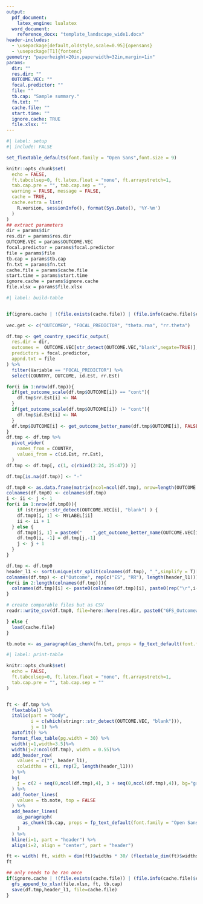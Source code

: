 ```yaml
---
output:
  pdf_document:
    latex_engine: lualatex
  word_document:
    reference_docx: "template_landscape_wide1.docx"
header-includes:
  - \usepackage[default,oldstyle,scale=0.95]{opensans}
  - \usepackage[T1]{fontenc}
geometry: "paperheight=20in,paperwidth=32in,margin=1in"
params: 
  dir: ""
  res.dir: ""
  OUTCOME.VEC: ""
  focal.predictor: ""
  file: ""
  tb.cap: "Sample summary."
  fn.txt: ""
  cache.file: ""
  start.time: ""
  ignore.cache: TRUE
  file.xlsx: ""
---
```


\pagestyle{empty}
\setmainfont{opensans}

```r
#| label: setup
#| include: FALSE

set_flextable_defaults(font.family = "Open Sans",font.size = 9)

knitr::opts_chunk$set(
  echo = FALSE,
  ft.tabcolsep=0, ft.latex.float = "none", ft.arraystretch=1,
  tab.cap.pre = "", tab.cap.sep = "",
  warning = FALSE, message = FALSE,
  cache = TRUE,
  cache.extra = list(
    R.version, sessionInfo(), format(Sys.Date(), '%Y-%m')
  )
)
## extract parameters
dir = params$dir
res.dir = params$res.dir
OUTCOME.VEC = params$OUTCOME.VEC
focal.predictor = params$focal.predictor
file = params$file
tb.cap = params$tb.cap
fn.txt = params$fn.txt
cache.file = params$cache.file
start.time = params$start.time
ignore.cache = params$ignore.cache
file.xlsx = params$file.xlsx

```


```r
#| label: build-table


if(ignore.cache | !(file.exists(cache.file)) | (file.info(cache.file)$ctime < start.time) ){
  
vec.get <- c("OUTCOME0", "FOCAL_PREDICTOR", "theta.rma", "rr.theta")

df.tmp <- get_country_specific_output(
  res.dir = dir,
  outcomes =  OUTCOME.VEC[str_detect(OUTCOME.VEC,"blank",negate=TRUE)],
  predictors = focal.predictor,
  appnd.txt = file
) %>%
  filter(Variable == "FOCAL_PREDICTOR") %>%
  select(COUNTRY, OUTCOME, id.Est, rr.Est)

for(i in 1:nrow(df.tmp)){
  if(get_outcome_scale(df.tmp$OUTCOME[i]) == "cont"){
    df.tmp$rr.Est[i] <- NA
  }
  if(get_outcome_scale(df.tmp$OUTCOME[i]) != "cont"){
    df.tmp$id.Est[i] <- NA
  }
  df.tmp$OUTCOME[i] <- get_outcome_better_name(df.tmp$OUTCOME[i], FALSE, FALSE, include.fid = TRUE)
}
df.tmp <- df.tmp %>%
  pivot_wider(
    names_from = COUNTRY,
    values_from = c(id.Est, rr.Est),
  )
df.tmp <- df.tmp[, c(1, c(rbind(2:24, 25:47)) )]

df.tmp[is.na(df.tmp)] <- "-"

df.tmp0 <- as.data.frame(matrix(ncol=ncol(df.tmp), nrow=length(OUTCOME.VEC)))
colnames(df.tmp0) <- colnames(df.tmp)
i <- ii <- j <- 1
for(i in 1:nrow(df.tmp0)){
    if (stringr::str_detect(OUTCOME.VEC[i], "blank") ) {
    df.tmp0[i, 1] <- MYLABEL[ii]
    ii <- ii + 1
  } else {
    df.tmp0[i, 1] = paste0("    ",get_outcome_better_name(OUTCOME.VEC[i], include.name = FALSE, include.fid = TRUE))
    df.tmp0[i, -1] = df.tmp[j,-1]
    j <- j + 1
  }
}

df.tmp <- df.tmp0
header_l1 <- sort(unique(str_split(colnames(df.tmp), "_",simplify = T)[-1,2]))
colnames(df.tmp) <- c("Outcome", rep(c("ES", "RR"), length(header_l1)))
for(i in 2:length(colnames(df.tmp))){
  colnames(df.tmp)[i] <- paste0(colnames(df.tmp)[i], paste0(rep("\r",i-2), collapse = ""))
}

# create comparable files but as CSV
readr::write_csv(df.tmp0, file=here::here(res.dir, paste0("GFS_Outcomewide_Results_Comparison_", paste0(focal.predictor, collapse="_"),".csv")))

} else {
  load(cache.file)
}

tb.note <- as_paragraph(as_chunk(fn.txt, props = fp_text_default(font.family = "Open Sans", font.size = 9)))

```



```r
#| label: print-table

knitr::opts_chunk$set(
  echo = FALSE,
  ft.tabcolsep=0, ft.latex.float = "none", ft.arraystretch=1,
  tab.cap.pre = "", tab.cap.sep = ""
)


ft <- df.tmp %>%
  flextable() %>%
  italic(part = "body",
         i = c(which(stringr::str_detect(OUTCOME.VEC, "blank"))),
         j = 1) %>%
  autofit() %>%
  format_flex_table(pg.width = 30) %>%
  width(j=1,width=3.5)%>%
  width(j=2:ncol(df.tmp), width = 0.55)%>%
  add_header_row(
    values = c("", header_l1),
    colwidths = c(1, rep(2, length(header_l1)))
  ) %>%
  bg(
    j = c(2 + seq(0,ncol(df.tmp),4), 3 + seq(0,ncol(df.tmp),4)), bg="grey90",part = "all"
  ) %>%
  add_footer_lines(
    values = tb.note, top = FALSE
  ) %>%
  add_header_lines(
    as_paragraph(
      as_chunk(tb.cap, props = fp_text_default(font.family = "Open Sans"))
    )
  ) %>%
  hline(i=1, part = "header") %>%
  align(i=2, align = "center", part = "header")

ft <- width( ft, width = dim(ft)$widths * 30/ (flextable_dim(ft)$widths) )
ft

## only needs to be ran once
if(ignore.cache | !(file.exists(cache.file)) | (file.info(cache.file)$ctime < start.time) ){
  gfs_append_to_xlsx(file.xlsx, ft, tb.cap)
  save(df.tmp,header_l1, file=cache.file)
}
```
